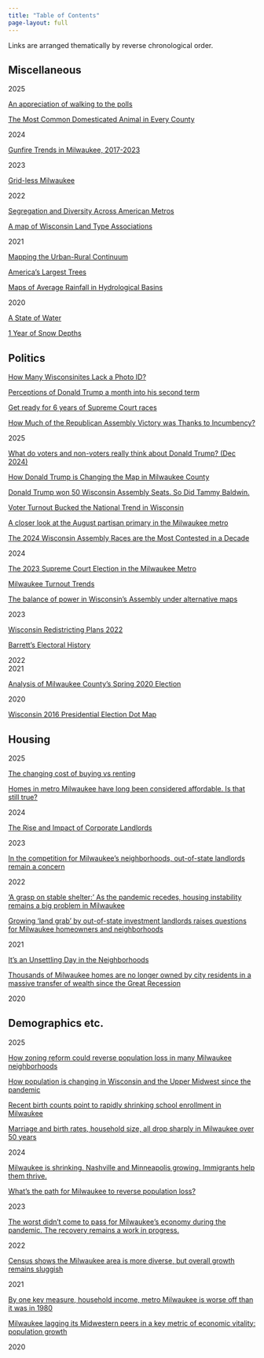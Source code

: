 ```yaml
---
title: "Table of Contents"
page-layout: full
---
```


Links are arranged thematically by reverse chronological order.

::: {.grid}

::: {.g-col-lg-3 .g-col-md-4 .g-col-sm-6 .g-col-12}

## Miscellaneous 

<div class="text-divider">2025</div>

[An appreciation of walking to the polls](posts/2024/milwaukee-walking-to-the-polls.html)

[The Most Common Domesticated Animal in Every County](posts/2024/most-common-animal.html)

<div class="text-divider">2024</div>

[Gunfire Trends in Milwaukee, 2017-2023](posts/2023/milwaukee-gunfire.html)

<div class="text-divider">2023</div>

[Grid-less Milwaukee](posts/2022/gridless-milwaukee.html)

<div class="text-divider">2022</div>

[Segregation and Diversity Across American Metros](posts/2021/metro-diversity-and-segregation.html)

[A map of Wisconsin Land Type Associations](posts/2021/wisc-land-type-associations.html)

<div class="text-divider">2021</div>

[Mapping the Urban-Rural Continuum](posts/2020/modified-ruca-codes.html)

[America's Largest Trees](posts/2020/champion-trees.html)

[Maps of Average Rainfall in Hydrological Basins](posts/2020/average-rainfall-huc8.html)

<div class="text-divider">2020</div>

[A State of Water](posts/older/state-of-water.html)

[1 Year of Snow Depths](posts/older/snow-depths.html)


:::

::: {.g-col-lg-3 .g-col-md-4 .g-col-sm-6 .g-col-12}

## Politics

[How Many Wisconsinites Lack a Photo ID?](posts/2025/wisc-photo-id-coverage.html)

[Perceptions of Donald Trump a month into his second term](posts/2025/trump-perceptions-february.html)

[Get ready for 6 years of Supreme Court races](posts/2025/scowis-preview.html)

[How Much of the Republican Assembly Victory was Thanks to Incumbency?](posts/2025/assembly-incumbency-advantage.html)

<div class="text-divider">2025</div>

[What do voters and non-voters really think about Donald Trump? (Dec 2024)](posts/2024/trump-views-december.html)

[How Donald Trump is Changing the Map in Milwaukee County](posts/2024/milwaukee-county-potus-trends.html)

[Donald Trump won 50 Wisconsin Assembly Seats. So Did Tammy Baldwin.](posts/2024/president-and-senate-results-in-wi-legis-districts.html)

[Voter Turnout Bucked the National Trend in Wisconsin](posts/2024/wisconsin-voter-turnout.html)

[A closer look at the August partisan primary in the Milwaukee metro](posts/2024/aug13-primary.html)

[The 2024 Wisconsin Assembly Races are the Most Contested in a Decade](posts/2024/contested-assembly.html)

<div class="text-divider">2024</div>

[The 2023 Supreme Court Election in the Milwaukee Metro](posts/2023/scowis-milw-metro.html)

[Milwaukee Turnout Trends](posts/2023/mke-turnout-trends.html)

[The balance of power in Wisconsin's Assembly under alternative maps](posts/2023/modeled-assembly-scenarios-2022.html)

<div class="text-divider">2023</div>

[Wisconsin Redistricting Plans 2022](posts/2022/redistricting-plans-2022.html)

[Barrett's Electoral History](posts/2022/barrett-electoral-history.html)

<div class="text-divider">2022</div>

<div class="text-divider">2021</div>

[Analysis of Milwaukee County's Spring 2020 Election](posts/2020/milw-cnty-april-election.html)

<div class="text-divider">2020</div>

[Wisconsin 2016 Presidential Election Dot Map](posts/older/potus-2016-dot-map.html)

:::
  
::: {.g-col-lg-3 .g-col-md-4 .g-col-sm-6 .g-col-12}

## Housing

<div class="text-divider">2025</div>

[The changing cost of buying vs renting](posts/2024/rent-vs-buy.html)

[Homes in metro Milwaukee have long been considered affordable. Is that still true?](posts/2024/milwaukee-cost-of-housing.html)

<div class="text-divider">2024</div>

[The Rise and Impact of Corporate Landlords](https://law.marquette.edu/assets/marquette-lawyers/pdf/marquette-lawyer/2023-summer/2023-summer-p48.pdf)

<div class="text-divider">2023</div>

[In the competition for Milwaukee's neighborhoods, out-of-state landlords remain a concern](posts/2022/milwaukee-homebuyers-and-landlords.html)

<div class="text-divider">2022</div>

['A grasp on stable shelter:' As the pandemic recedes, housing instability remains a big problem in Milwaukee](posts/2021/milwaukee-evictions.html)

[Growing 'land grab' by out-of-state investment landlords raises questions for Milwaukee homeowners and neighborhoods](posts/2021/milwaukee-out-of-state-landlords.html)

<div class="text-divider">2021</div>

[It's an Unsettling Day in the Neighborhoods](https://law.marquette.edu/assets/marquette-lawyers/pdf/marquette-lawyer/2020-summer/2020-summer-p42.pdf)

[Thousands of Milwaukee homes are no longer owned by city residents in a massive transfer of wealth since the Great Recession](posts/2020/milwaukee-owner-occupancy.html)

<div class="text-divider">2020</div>

:::

::: {.g-col-lg-3 .g-col-md-4 .g-col-sm-6 .g-col-12}

## Demographics etc.

<div class="text-divider">2025</div>

[How zoning reform could reverse population loss in many Milwaukee neighborhoods](posts/2024/zoning-and-population-loss.html)

[How population is changing in Wisconsin and the Upper Midwest since the pandemic](posts/2024/midwestern-pop-trends.html)

[Recent birth counts point to rapidly shrinking school enrollment in Milwaukee](posts/2024/births-and-first-graders.html)

[Marriage and birth rates, household size, all drop sharply in Milwaukee over 50 years](posts/2024/milwaukee-household-types.html)

<div class="text-divider">2024</div>

[Milwaukee is shrinking. Nashville and Minneapolis growing. Immigrants help them thrive.](posts/2023/milwaukee-immigration.html)

[What's the path for Milwaukee to reverse population loss?](posts/2023/how-could-milwaukee-grow.html)

<div class="text-divider">2023</div>

[The worst didn't come to pass for Milwaukee's economy during the pandemic. The recovery remains a work in progress.](posts/2022/milwaukee-covid-economic-recovery.html)

<div class="text-divider">2022</div>

[Census shows the Milwaukee area is more diverse, but overall growth remains sluggish](posts/2021/milwaukee-census.html)

<div class="text-divider">2021</div>

[By one key measure, household income, metro Milwaukee is worse off than it was in 1980](posts/2020/milwaukee-household-income.html)

[Milwaukee lagging its Midwestern peers in a key metric of economic vitality: population growth](posts/2020/milwaukee-population-trajectory.html)

<div class="text-divider">2020</div>

:::
  
:::  
